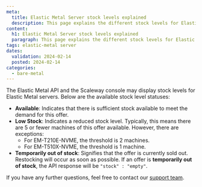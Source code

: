 ```yaml
---
meta:
  title: Elastic Metal Server stock levels explained
  description: This page explains the different stock levels for Elastic Metal servers in the API and console.
content:
  h1: Elastic Metal Server stock levels explained
  paragraph: This page explains the different stock levels for Elastic Metal servers in the API and console.
tags: elastic-metal server
dates:
  validation: 2024-02-14
  posted: 2024-02-14
categories:
  - bare-metal
---
```


The Elastic Metal API and the Scaleway console may display stock levels for Elastic Metal servers. Below are the available stock level statuses:

- **Available**: Indicates that there is sufficient stock available to meet the demand for this offer.
- **Low Stock**: Indicates a reduced stock level. Typically, this means there are 5 or fewer machines of this offer available. However, there are exceptions:
  - For EM-T210E-NVME, the threshold is 2 machines.
  - For EM-T510X-NVME, the threshold is 1 machine.
- **Temporarily out of stock**: Signifies that the offer is currently sold out. Restocking will occur as soon as possible.
  <Message type="note">
    If an offer is **temporarily out of stock**, the API response will be `"stock" : "empty"`.
  </Message>

If you have any further questions, feel free to contact our [support team](https://console.scaleway.com/support/tickets/create?for=elastic-metal).